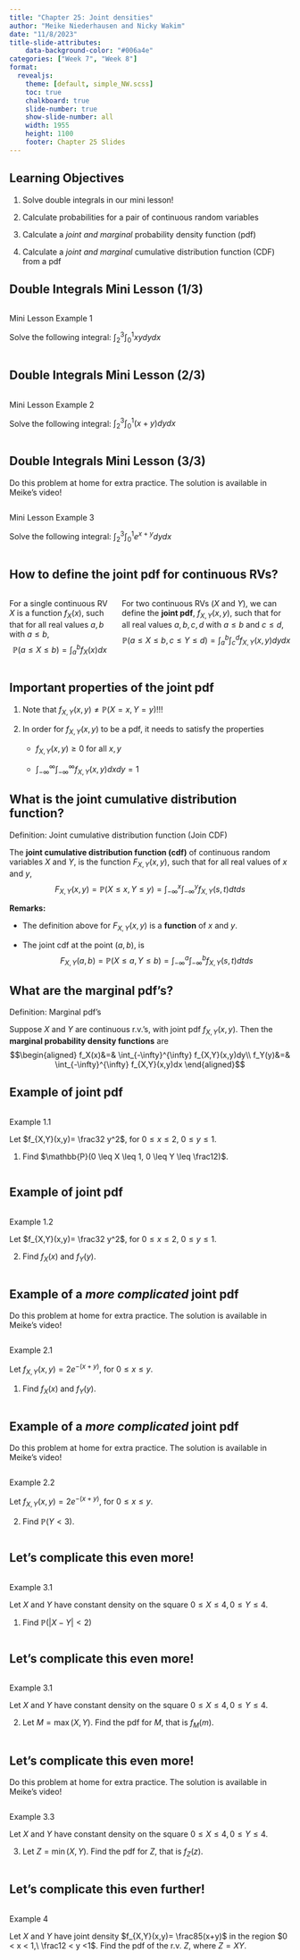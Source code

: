 ```yaml
---
title: "Chapter 25: Joint densities"
author: "Meike Niederhausen and Nicky Wakim"
date: "11/8/2023"
title-slide-attributes:
    data-background-color: "#006a4e"
categories: ["Week 7", "Week 8"]
format: 
  revealjs:
    theme: [default, simple_NW.scss]
    toc: true
    chalkboard: true
    slide-number: true
    show-slide-number: all
    width: 1955
    height: 1100
    footer: Chapter 25 Slides
---
```


## Learning Objectives

1.  Solve double integrals in our mini lesson!

2.  Calculate probabilities for a pair of continuous random variables

3.  Calculate a *joint and marginal* probability density function (pdf)

4.  Calculate a *joint and marginal* cumulative distribution function (CDF) from a pdf

## Double Integrals Mini Lesson (1/3)

::: columns
::: {.column width="30%"}
::: example
::: ex-title
Mini Lesson Example 1
:::

::: ex-cont
Solve the following integral: $\displaystyle\int_{2}^{3}\displaystyle\int_{0}^{1} xy dydx$
:::
:::
:::
:::

## Double Integrals Mini Lesson (2/3)

::: columns
::: {.column width="30%"}
::: example
::: ex-title
Mini Lesson Example 2
:::

::: ex-cont
Solve the following integral: $\displaystyle\int_{2}^{3}\displaystyle\int_{0}^{1} (x+y) dydx$
:::
:::
:::
:::

## Double Integrals Mini Lesson (3/3)

::: {.callout-important appearance="simple" icon="false"}
Do this problem at home for extra practice. The solution is available in Meike's video!
:::

::: columns
::: {.column width="30%"}
::: example
::: ex-title
Mini Lesson Example 3
:::

::: ex-cont
Solve the following integral: $\displaystyle\int_{2}^{3}\displaystyle\int_{0}^{1} e^{x+y} dydx$
:::
:::
:::
:::

## How to define the joint pdf for continuous RVs?

::: columns
::: {.column width="37%"}

For a single continuous RV $X$ is a function $f_X(x)$, such that for all real values $a,b$ with $a \leq b$, $$\mathbb{P}(a \leq X \leq b) = \int_a^b f_X(x)dx$$

:::

::: {.column width="62%"}

For two continuous RVs ($X$ and $Y$), we can define the **joint pdf**, $f_{X,Y}(x,y)$, such that for all real values $a,b, c, d$ with $a \leq b$ and $c \leq d$, $$\mathbb{P}(a \leq X \leq b, c \leq Y \leq d) = \int_a^b \int_c^d f_{X,Y}(x,y)dydx$$

:::


:::

## Important properties of the joint pdf

1.  Note that $f_{X,Y}(x,y)\neq \mathbb{P}(X=x, Y=y)$!!!

2.  In order for $f_{X,Y}(x,y)$ to be a pdf, it needs to satisfy the properties

    -   $f_{X,Y}(x,y)\geq 0$ for all $x,y$

    -   $\displaystyle\int_{-\infty}^{\infty}\displaystyle\int_{-\infty}^{\infty} f_{X,Y}(x,y)dxdy=1$

## What is the joint cumulative distribution function?

::: definition
::: def-title
Definition: Joint cumulative distribution function (Join CDF)
:::

::: def-cont
The **joint cumulative distribution function (cdf)** of continuous random variables $X$ and $Y$, is the function $F_{X,Y}(x,y)$, such that for all real values of $x$ and $y$, $$F_{X,Y}(x,y)= \mathbb{P}(X \leq x, Y \leq y) = \int_{-\infty}^x\int_{-\infty}^y f_{X,Y}(s,t)dtds$$
:::
:::

**Remarks:**

-   The definition above for $F_{X,Y}(x,y)$ is a **function** of $x$ and $y$.

-   The joint cdf at the point $(a,b)$, is $$F_{X,Y}(a,b) = \mathbb{P}(X \leq a, Y \leq b) = \int_{-\infty}^a\int_{-\infty}^b f_{X,Y}(s,t)dtds$$

## What are the marginal pdf's?

::: definition
::: def-title
Definition: Marginal pdf's
:::

::: def-cont
Suppose $X$ and $Y$ are continuous r.v.'s, with joint pdf $f_{X,Y}(x,y)$. Then the **marginal probability density functions** are $$\begin{aligned}
f_X(x)&=& \int_{-\infty}^{\infty} f_{X,Y}(x,y)dy\\
f_Y(y)&=& \int_{-\infty}^{\infty} f_{X,Y}(x,y)dx
\end{aligned}$$
:::
:::

## Example of joint pdf

::: columns
::: {.column width="30%"}
::: example
::: ex-title
Example 1.1
:::

::: ex-cont
Let $f_{X,Y}(x,y)= \frac32 y^2$, for $0 \leq x \leq 2, \ 0 \leq y \leq 1$.

1.  Find $\mathbb{P}(0 \leq X \leq 1, 0 \leq Y \leq \frac12)$.
:::
:::
:::
:::

## Example of joint pdf

::: columns
::: {.column width="30%"}
::: example
::: ex-title
Example 1.2
:::

::: ex-cont
Let $f_{X,Y}(x,y)= \frac32 y^2$, for $0 \leq x \leq 2, \ 0 \leq y \leq 1$.

2.  Find $f_X(x)$ and $f_Y(y)$.
:::
:::
:::
:::

## Example of a *more complicated* joint pdf

::: {.callout-important appearance="simple" icon="false"}
Do this problem at home for extra practice. The solution is available in Meike's video!
:::

::: columns
::: {.column width="30%"}
::: example
::: ex-title
Example 2.1
:::

::: ex-cont
Let $f_{X,Y}(x,y)= 2 e^{-(x+y)}$, for $0 \leq x \leq y$.

1.  Find $f_X(x)$ and $f_Y(y)$.
:::
:::
:::
:::

## Example of a *more complicated* joint pdf

::: {.callout-important appearance="simple" icon="false"}
Do this problem at home for extra practice. The solution is available in Meike's video!
:::

::: columns
::: {.column width="30%"}
::: example
::: ex-title
Example 2.2
:::

::: ex-cont
Let $f_{X,Y}(x,y)= 2 e^{-(x+y)}$, for $0 \leq x \leq y$.

2.  Find $\mathbb{P}(Y < 3)$.
:::
:::
:::
:::

## Let's complicate this even more!

::: columns
::: {.column width="30%"}
::: example
::: ex-title
Example 3.1
:::

::: ex-cont
Let $X$ and $Y$ have constant density on the square $0 \leq X \leq 4, 0 \leq Y \leq 4$.

1.  Find $\mathbb{P}(|X-Y| < 2)$
:::
:::
:::
:::

## Let's complicate this even more!

::: columns
::: {.column width="30%"}
::: example
::: ex-title
Example 3.1
:::

::: ex-cont
Let $X$ and $Y$ have constant density on the square $0 \leq X \leq 4, 0 \leq Y \leq 4$.

2.  Let $M = \max(X,Y)$. Find the pdf for $M$, that is $f_M(m)$.
:::
:::
:::
:::

## Let's complicate this even more!

::: {.callout-important appearance="simple" icon="false"}
Do this problem at home for extra practice. The solution is available in Meike's video!
:::

::: columns
::: {.column width="30%"}
::: example
::: ex-title
Example 3.3
:::

::: ex-cont
Let $X$ and $Y$ have constant density on the square $0 \leq X \leq 4, 0 \leq Y \leq 4$.

3.  Let $Z = \min(X,Y)$. Find the pdf for $Z$, that is $f_Z(z)$.
:::
:::
:::
:::

## Let's complicate this even further!

::: columns
::: {.column width="30%"}
::: example
::: ex-title
Example 4
:::

::: ex-cont
Let $X$ and $Y$ have joint density $f_{X,Y}(x,y)= \frac85(x+y)$ in the region $0 < x < 1,\ \frac12 < y <1$. Find the pdf of the r.v. $Z$, where $Z=XY$.
:::
:::
:::
:::
